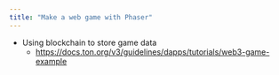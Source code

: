 ```yaml
---
title: "Make a web game with Phaser"
---
```


- Using blockchain to store game data
    - https://docs.ton.org/v3/guidelines/dapps/tutorials/web3-game-example